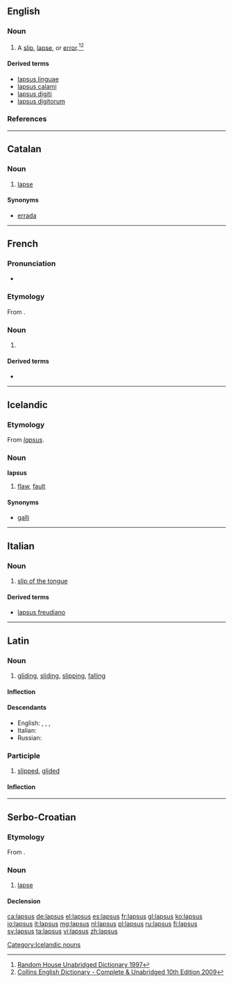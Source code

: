 ==English==

===Noun===
{{en-noun|lapsus}}

# A [[slip]], [[lapse]], or [[error]].<ref>[http://dictionary.infoplease.com/lapsus Random House Unabridged Dictionary 1997]</ref><ref>[http://dictionary.reference.com/browse/Lapsus Collins English Dictionary - Complete & Unabridged 10th Edition 2009]</ref>

====Derived terms====
* [[lapsus linguae]]
* [[lapsus calami]]
* [[lapsus digiti]]
* [[lapsus digitorum]]

===References===
<references/>

----

==Catalan==

===Noun===
{{ca-noun|m|inv}}

# [[lapse]]

====Synonyms====
* [[errada]]

----

==French==

===Pronunciation===
* {{IPA|/lap.sys/|lang=fr}}

===Etymology===
From {{etyl|la|fr}}.

===Noun===
{{fr-noun|m|pl=lapsus}}

# {{l|en|lapsus}}

====Derived terms====
* {{l|fr|lapsus révélateur}}

----

==Icelandic==

===Etymology===
From {{etyl|la|is}} ''[[#Latin|lapsus]]''.

===Noun===
'''lapsus''' {{m}}

# {{informal|lang=is}} [[flaw]], [[fault]]

====Synonyms====
* [[galli]]

[[Category:Icelandic nouns]]

----

==Italian==

===Noun===
{{head|it|noun|g=m}} {{inv}}

# [[slip of the tongue]]

====Derived terms====
* [[lapsus freudiano]]

----

==Latin==

===Noun===
{{la-noun|lāpsus|lapsus|lāpsus|m|fourth}}

# [[gliding]], [[sliding]], [[slipping]], [[falling]]

====Inflection====
{{la-decl-4th|laps|lāps}}

====Descendants====
* English: {{l|en|lapsus calami}}, {{l|en|lapsus digiti}}, {{l|en|lapsus digitorum}}, {{l|en|lapsus linguae}}
* Italian: {{l|it|lapsus}}
* Russian: {{l|ru|ляпсус}}

===Participle===
{{la-perfect participle|laps|lāps}}

# [[slipped]], [[glided]]

====Inflection====
{{la-decl-1&2|laps|lāps}}

----

==Serbo-Croatian==

===Etymology===
From {{etyl|la|sh}} {{term|lapsus|lang=la}}.

===Noun===
{{sh-noun|g=m|head=làpsus|r|лапсус|ла̀псус}}

# [[lapse]]

====Declension====
{{sh-decl-noun
|lapsus|lapsusi
|lapsusa|lapsusa
|lapsusu|lapsusima
|lapsus|lapsuse
|lapsuse|lapsusi
|lapsusu|lapsusima
|lapsusom|lapsusima
}}

[[ca:lapsus]]
[[de:lapsus]]
[[el:lapsus]]
[[es:lapsus]]
[[fr:lapsus]]
[[gl:lapsus]]
[[ko:lapsus]]
[[io:lapsus]]
[[it:lapsus]]
[[mg:lapsus]]
[[nl:lapsus]]
[[pl:lapsus]]
[[ru:lapsus]]
[[fi:lapsus]]
[[sv:lapsus]]
[[ta:lapsus]]
[[vi:lapsus]]
[[zh:lapsus]]